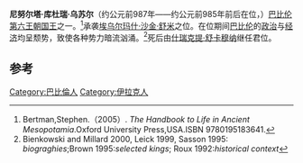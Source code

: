{{Infobox Monarch
| name = 尼努尔塔·库杜瑞·乌苏尔
| title = [[美索不达米亚王朝表|美索不达米亚王朝表]]、[[巴比伦|巴比伦]]国王
| image =
| image_size =
| caption =
| reign = 约前987年—约前985年前后在位（低年表）
| date of birth =
| place of birth =
| date of death = 约前985年前后（低年表）
| place of death =
| predecessor = [[埃乌尔玛什·沙金·舒米|埃乌尔玛什·沙金·舒米]]
| successor = [[什瑞克提·舒卡穆纳|什瑞克提·舒卡穆纳]]
}}

'''尼努尔塔·库杜瑞·乌苏尔'''（约公元前987年——约公元前985年前后在位，{{lang-en|Ninurta-kudurri-usur I}}）[[巴比伦第六王朝|巴比伦第六王朝]][[国王|国王]]之一。<ref>Bertman,Stephen.（2005）. ''The Handbook to Life in Ancient Mesopotamia''.Oxford University Press,USA.ISBN 9780195183641.</ref>承袭[[埃乌尔玛什·沙金·舒米|埃乌尔玛什·沙金·舒米]]之位。在位期间[[巴比伦|巴比伦]]的[[政治|政治]]与[[经济|经济]]均呈颓势，致使各种势力暗流汹涌。<ref>Bienkowski and Millard 2000, Leick 1999, Sasson 1995: ''biograghies'';Brown 1995:''selected kings''; Roux 1992:''historical context''</ref>死后由[[什瑞克提·舒卡穆纳|什瑞克提·舒卡穆纳]]继任君位。

==参考==
{{reflist}}

{{leader|[[埃乌尔玛什·沙金·舒米|埃乌尔玛什·沙金·舒米]]|[[美索不达米亚王朝表|美索不达米亚王朝表]]|[[什瑞克提·舒卡穆纳|什瑞克提·舒卡穆纳]]}}
{{巴比伦君主}}

[[Category:巴比倫人|Category:巴比倫人]]
[[Category:伊拉克人|Category:伊拉克人]]